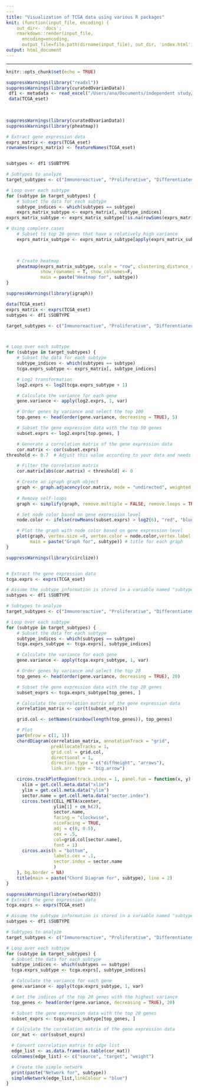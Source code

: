 ```yaml
---
---
title: "Visualization of TCGA data using various R packages"
knit: (function(input_file, encoding) {
    out_dir<- 'docs';
    rmarkdown::render(input_file,
      encoding=encoding,
      output_file=file.path(dirname(input_file), out_dir, 'index.html'))})
output: html_document
---
```

---

```r
knitr::opts_chunk$set(echo = TRUE)
```

```r
suppressWarnings(library("readxl"))
suppressWarnings(library(curatedOvarianData))
 df1 <- metadata <- read_excel("/Users/ana/Documents/independent study/new.xls",col_names=T)
 data(TCGA_eset)
 
 

```

```r
suppressWarnings(library(curatedOvarianData))
suppressWarnings(library(pheatmap))

# Extract gene expression data
exprs_matrix <- exprs(TCGA_eset)
rownames(exprs_matrix) <- featureNames(TCGA_eset)


subtypes <- df1 $SUBTYPE

# Subtypes to analyze
target_subtypes <- c("Immunoreactive", "Proliferative", "Differentiated", "Mesenchymal")

# Loop over each subtype
for (subtype in target_subtypes) {
    # Subset the data for each subtype
    subtype_indices <- which(subtypes == subtype)
    exprs_matrix_subtype <- exprs_matrix[, subtype_indices]
exprs_matrix_subtype <- exprs_matrix_subtype[!is.na(rowSums(exprs_matrix_subtype)), ]

# Using complete.cases
    # Subset to top 20 genes that have a relatively high variance
    exprs_matrix_subtype <- exprs_matrix_subtype[apply(exprs_matrix_subtype, 1, function(x) var(x) > 0.5), ][20:40, ]
    


    # Create heatmap
    pheatmap(exprs_matrix_subtype, scale = "row", clustering_distance_rows = "euclidean", 
             show_rownames = T, show_colnames=F,
             main = paste("Heatmap for", subtype)) 
}

```

```r

suppressWarnings(library(igraph))

data(TCGA_eset)
exprs_matrix <- exprs(TCGA_eset)
subtypes <- df1 $SUBTYPE

target_subtypes <- c("Immunoreactive", "Proliferative", "Differentiated", "Mesenchymal")



# Loop over each subtype
for (subtype in target_subtypes) {
    # Subset the data for each subtype
    subtype_indices <- which(subtypes == subtype)
    tcga.exprs_subtype <- exprs_matrix[, subtype_indices]

    # Log2 transformation
    log2.exprs <- log2(tcga.exprs_subtype + 1)

    # Calculate the variance for each gene
    gene.variance <- apply(log2.exprs, 1, var)

    # Order genes by variance and select the top 100
    top.genes <- head(order(gene.variance, decreasing = TRUE), 5)

    # Subset the gene expression data with the top 50 genes
    subset.exprs <- log2.exprs[top.genes, ]

    # Generate a correlation matrix of the gene expression data
    cor.matrix <- cor(subset.exprs)
threshold <- 0.7  # Adjust this value according to your data and needs

    # Filter the correlation matrix
    cor.matrix[abs(cor.matrix) < threshold] <- 0

    # Create an igraph graph object
    graph <- graph.adjacency(cor.matrix, mode = "undirected", weighted = TRUE)
    
    # Remove self-loops
    graph <- simplify(graph, remove.multiple = FALSE, remove.loops = TRUE)

    # Set node color based on gene expression level
    node.color <- ifelse(rowMeans(subset.exprs) > log2(6), "red", "blue")

    # Plot the graph with node color based on gene expression level
    plot(graph, vertex.size =8, vertex.color = node.color,vertex.label.cex = 0.7, edge.width = E(graph)$weight*0.5,
         main = paste("Graph for", subtype)) # title for each graph
}

```

```r

suppressWarnings(library(circlize))


# Extract the gene expression data
tcga.exprs <- exprs(TCGA_eset)

# Assume the subtype information is stored in a variable named "subtype" in pData
subtypes <- df1 $SUBTYPE

# Subtypes to analyze
target_subtypes <- c("Immunoreactive", "Proliferative", "Differentiated", "Mesenchymal")

# Loop over each subtype
for (subtype in target_subtypes) {
    # Subset the data for each subtype
    subtype_indices <- which(subtypes == subtype)
    tcga.exprs_subtype <- tcga.exprs[, subtype_indices]

    # Calculate the variance for each gene
    gene.variance <- apply(tcga.exprs_subtype, 1, var)

    # Order genes by variance and select the top 20
    top_genes <- head(order(gene.variance, decreasing = TRUE), 20)

    # Subset the gene expression data with the top 20 genes
    subset_exprs <- tcga.exprs_subtype[top_genes, ]

    # Calculate the correlation matrix of the gene expression data
    correlation_matrix <- cor(t(subset_exprs))

    grid.col <- setNames(rainbow(length(top_genes)), top_genes)

    # Plot
    par(mfrow = c(1, 1))
    chordDiagram(correlation_matrix, annotationTrack = "grid", 
                 preAllocateTracks = 1, 
                 grid.col = grid.col,
                 directional = 1, 
                 direction.type = c("diffHeight", "arrows"), 
                 link.arr.type = "big.arrow")

    circos.trackPlotRegion(track.index = 1, panel.fun = function(x, y) {
      xlim = get.cell.meta.data("xlim")
      ylim = get.cell.meta.data("ylim")
      sector.name = get.cell.meta.data("sector.index")
      circos.text(CELL_META$xcenter, 
                  ylim[1] + cm_h(2), 
                  sector.name, 
                  facing = "clockwise",
                  niceFacing = TRUE, 
                  adj = c(0, 0.5),
                  cex = .5,
                  col=grid.col[sector.name],
                  font = 1)
      circos.axis(h = "bottom",
                  labels.cex = .1,
                  sector.index = sector.name
                  )
    }, bg.border = NA)
    title(main = paste("Chord Diagram for", subtype), line = 2)
}

```

```r


suppressWarnings(library(networkD3))
# Extract the gene expression data
tcga.exprs <- exprs(TCGA_eset)

# Assume the subtype information is stored in a variable named "subtype" in pData
subtypes <- df1 $SUBTYPE

# Subtypes to analyze
target_subtypes <- c("Immunoreactive", "Proliferative", "Differentiated", "Mesenchymal")

# Loop over each subtype
for (subtype in target_subtypes) {
  # Subset the data for each subtype
  subtype_indices <- which(subtypes == subtype)
  tcga.exprs_subtype <- tcga.exprs[, subtype_indices]

  # Calculate the variance for each gene
  gene.variance <- apply(tcga.exprs_subtype, 1, var)

  # Get the indices of the top 20 genes with the highest variance
  top_genes <- head(order(gene.variance, decreasing = TRUE), 20)

  # Subset the gene expression data with the top 20 genes
  subset_exprs <- tcga.exprs_subtype[top_genes, ]

  # Calculate the correlation matrix of the gene expression data
  cor_mat <- cor(subset_exprs)

  # Convert correlation matrix to edge list
  edge_list <- as.data.frame(as.table(cor_mat))
  colnames(edge_list) <- c("source", "target", "weight")

  # Create the simple network
  print(paste("Network for", subtype))
  simpleNetwork(edge_list,linkColour = "blue")
}

```



